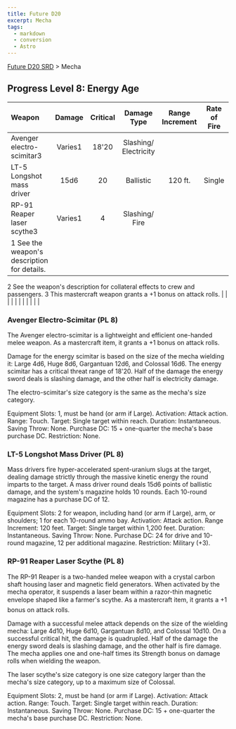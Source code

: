 ```yaml
---
title: Future D20
excerpt: Mecha
tags:
  - markdown
  - conversion
  - Astro
---
```






[Future D20 SRD]( / ) > Mecha




## Progress Level 8: Energy Age


| Weapon | Damage | Critical | Damage Type | Range Increment | Rate of Fire | Magazine | Size | Weight | Purchase DC | Restriction |
| :-------- | :--------: | :----------: | :-------------: | :-----------------: | :--------------: | :----------: | :------: | :--------: | :-------------: | -------------: |
| Avenger electro-scimitar3 | Varies1 | 18'20 | Slashing/ Electricity |  |  |  | Varies1 |  | Varies1 |  |
| LT-5 Longshot mass driver | 15d6 | 20 | Ballistic | 120 ft. | Single | 10 box | Huge | 90 lb. | 24 | Mil (+3) |
| RP-91 Reaper laser scythe3 | Varies1 | 4 | Slashing/ Fire |  |  |  | Varies1 |  | Varies1 |  |
| 1 See the weapon's description for details.
2 See the weapon's description for collateral effects to crew and passengers.
3 This mastercraft weapon grants a +1 bonus on attack rolls. |  |  |  |  |  |  |  |  |  |  |



### Avenger Electro-Scimitar (PL 8)


The Avenger electro-scimitar is a lightweight and efficient one-handed melee weapon. As a mastercraft item, it grants a +1 bonus on attack rolls.


Damage for the energy scimitar is based on the size of the mecha wielding it: Large 4d6, Huge 8d6, Gargantuan 12d6, and Colossal 16d6. The energy scimitar has a critical threat range of 18'20. Half of the damage the energy sword deals is slashing damage, and the other half is electricity damage.


The electro-scimitar's size category is the same as the mecha's size category.



Equipment Slots: 1, must be hand (or arm if Large).
Activation: Attack action.
Range: Touch.
Target: Single target within reach.
Duration: Instantaneous.
Saving Throw: None.
Purchase DC: 15 + one-quarter the mecha's base purchase DC.
Restriction: None.



### LT-5 Longshot Mass Driver (PL 8)


Mass drivers fire hyper-accelerated spent-uranium slugs at the target, dealing damage strictly through the massive kinetic energy the round imparts to the target. A mass driver round deals 15d6 points of ballistic damage, and the system's magazine holds 10 rounds. Each 10-round magazine has a purchase DC of 12.



Equipment Slots: 2 for weapon, including hand (or arm if Large), arm, or shoulders; 1 for each 10-round ammo bay.
Activation: Attack action.
Range Increment: 120 feet.
Target: Single target within 1,200 feet.
Duration: Instantaneous.
Saving Throw: None.
Purchase DC: 24 for drive and 10-round magazine, 12 per additional magazine.
Restriction: Military (+3).



### RP-91 Reaper Laser Scythe (PL 8)


The RP-91 Reaper is a two-handed melee weapon with a crystal carbon shaft housing laser and magnetic field generators. When activated by the mecha operator, it suspends a laser beam within a razor-thin magnetic envelope shaped like a farmer's scythe. As a mastercraft item, it grants a +1 bonus on attack rolls.


Damage with a successful melee attack depends on the size of the wielding mecha: Large 4d10, Huge 6d10, Gargantuan 8d10, and Colossal 10d10. On a successful critical hit, the damage is quadrupled. Half of the damage the energy sword deals is slashing damage, and the other half is fire damage. The mecha applies one and one-half times its Strength bonus on damage rolls when wielding the weapon.


The laser scythe's size category is one size category larger than the mecha's size category, up to a maximum size of Colossal.



Equipment Slots: 2, must be hand (or arm if Large).
Activation: Attack action.
Range: Touch.
Target: Single target within reach.
Duration: Instantaneous.
Saving Throw: None.
Purchase DC: 15 + one-quarter the mecha's base purchase DC.
Restriction: None.




